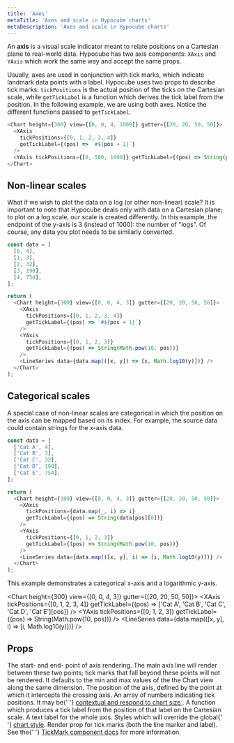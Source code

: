 ```yaml
---
title: 'Axes'
metaTitle: 'Axes and scale in Hypocube charts'
metaDescription: 'Axes and scale in Hypocube charts'
---
```


An **axis** is a visual scale indicator meant to relate positions on a Cartesian plane to real-world data. Hypocube has two axis components: `XAxis` and `YAxis` which work the same way and accept the same props.

Usually, axes are used in conjunction with tick marks, which indicate landmark data points with a label. Hypocube uses two props to describe tick marks: `tickPositions` is the actual position of the ticks on the Cartesian scale, while `getTickLabel` is a function which derives the tick label from the position. In the following example, we are using both axes. Notice the different functions passed to `getTickLabel`.

```javascript react-live
<Chart height={300} view={[0, 0, 4, 1000]} gutter={[20, 20, 50, 50]}>
  <XAxis
    tickPositions={[0, 1, 2, 3, 4]}
    getTickLabel={(pos) => `#${pos + 1}`}
  />
  <YAxis tickPositions={[0, 500, 1000]} getTickLabel={(pos) => String(pos)} />
</Chart>
```

## Non-linear scales

What if we wish to plot the data on a log (or other non-linear) scale? It is important to note that Hypocube deals only with data on a Cartesian plane; to plot on a log scale, our scale is created differently. In this example, the endpoint of the y-axis is 3 (instead of 1000): the number of "logs". Of course, any data you plot needs to be similarly converted.

```javascript
const data = [
  [0, 4],
  [1, 3],
  [2, 32],
  [3, 190],
  [4, 754],
];

return (
  <Chart height={300} view={[0, 0, 4, 3]} gutter={[20, 20, 50, 50]}>
    <XAxis
      tickPositions={[0, 1, 2, 3, 4]}
      getTickLabel={(pos) => `#${pos + 1}`}
    />
    <YAxis
      tickPositions={[0, 1, 2, 3]}
      getTickLabel={(pos) => String(Math.pow(10, pos))}
    />
    <LineSeries data={data.map(([x, y]) => [x, Math.log10(y)])} />
  </Chart>
);
```

## Categorical scales

A special case of non-linear scales are categorical in which the position on the axis can be mapped based on its index. For example, the source data could contain strings for the x-axis data.

```javascript
const data = [
  ['Cat A', 4],
  ['Cat B', 3],
  ['Cat C', 32],
  ['Cat D', 190],
  ['Cat E', 754],
];

return (
  <Chart height={300} view={[0, 0, 4, 3]} gutter={[20, 20, 50, 50]}>
    <XAxis
      tickPositions={data.map(_, i) => i}
      getTickLabel={(pos) => String(data[pos][0])}
    />
    <YAxis
      tickPositions={[0, 1, 2, 3]}
      getTickLabel={(pos) => String(Math.pow(10, pos))}
    />
    <LineSeries data={data.map(([x, y], i) => [i, Math.log10(y)])} />
  </Chart>
);
```

This example demonstrates a categorical x-axis and a logarithmic y-axis.


<Chart height={300} view={[0, 0, 4, 3]} gutter={[20, 20, 50, 50]}>
  <XAxis
    tickPositions={[0, 1, 2, 3, 4]}
    getTickLabel={(pos) => ['Cat A', 'Cat B', 'Cat C', 'Cat D', 'Cat E'][pos]}
  />
  <YAxis
    tickPositions={[0, 1, 2, 3]}
    getTickLabel={(pos) => String(Math.pow(10, pos))}
  />
  <LineSeries data={data.map(([x, y], i) => [i, Math.log10(y)])} />
</Chart>

## Props


<PropDef name="range" type="[number, number]">
  The start- and end- point of axis rendering. The main axis line will render
  between these two points; tick marks that fall beyond these points will not be
  rendered. It defaults to the min and max values of the the Chart view along
  the same dimension.
</PropDef>
<PropDef name="intercept" type="number" defVal="0">
  The position of the axis, defined by the point at which it intercepts the
  crossing axis.
</PropDef>
<PropDef name="tickPositions" type="Contextual<number[]>" def="[]">
  An array of numbers indicating tick positions. It may be{' '}
  <a href="/basic-charts/2-chart-style#contextualchartstyles">
    contextual and respond to chart size
  </a>
  .
</PropDef>
<PropDef name="getTickLabel" type="number => string" def="String">
  A function which produces a tick label from the position of that label on the
  Cartesian scale.
</PropDef>
<PropDef name="axisLabel" type="string" def="''">
  A text label for the whole axis.
</PropDef>
<PropDef name="chartStyle">
  Styles which will override the global{' '}
  <a href="/basic-charts/2-chart-style/#axisstyles">chart style</a>.
</PropDef>
<PropDef
  name="renderTickMark"
  type="React.Component<{ position: Point, label?: string, chartStyle }>"
>
  Render prop for tick marks (both the line marker and label). See the{' '}
  <a href="/composing-charts/2-tick-marks">TickMark component docs</a> for more
  information.
</PropDef>
